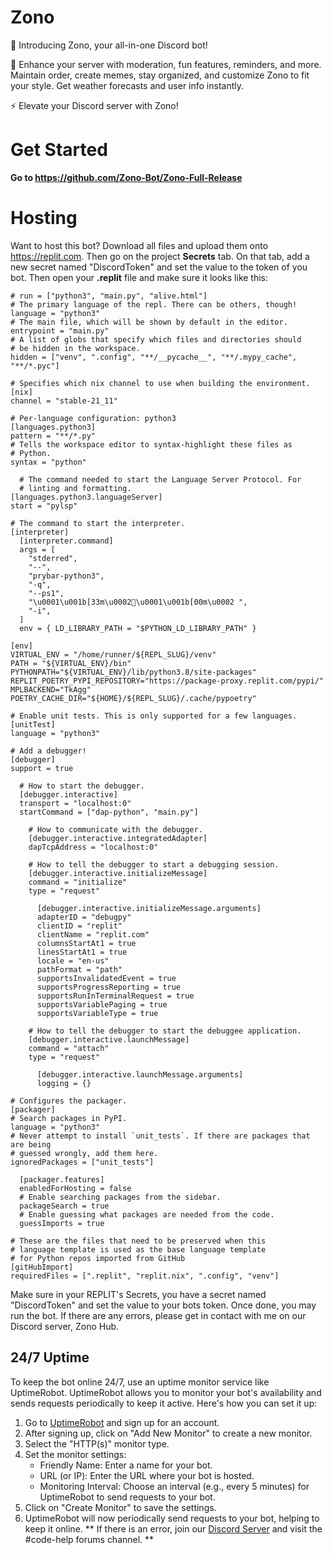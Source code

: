 # Zono

👋 Introducing Zono, your all-in-one Discord bot! 

🔐 Enhance your server with moderation, fun features, reminders, and more. Maintain order, create memes, stay organized, and customize Zono to fit your style. Get weather forecasts and user info instantly. 

⚡️ Elevate your Discord server with Zono!

# Get Started
**Go to https://github.com/Zono-Bot/Zono-Full-Release**

# Hosting
Want to host this bot? Download all files and upload them onto https://replit.com. Then go on the project **Secrets** tab. On that tab, add a new secret named "DiscordToken" and set the value to the token of you bot. Then open your **.replit** file and make sure it looks like this:

```# The command that runs the program. Commented out because it is not run when the interpreter command is set
# run = ["python3", "main.py", "alive.html"]
# The primary language of the repl. There can be others, though!
language = "python3"
# The main file, which will be shown by default in the editor.
entrypoint = "main.py"
# A list of globs that specify which files and directories should
# be hidden in the workspace.
hidden = ["venv", ".config", "**/__pycache__", "**/.mypy_cache", "**/*.pyc"]

# Specifies which nix channel to use when building the environment.
[nix]
channel = "stable-21_11"

# Per-language configuration: python3
[languages.python3]
pattern = "**/*.py"
# Tells the workspace editor to syntax-highlight these files as
# Python.
syntax = "python"

  # The command needed to start the Language Server Protocol. For
  # linting and formatting.
[languages.python3.languageServer]
start = "pylsp"

# The command to start the interpreter.
[interpreter]
  [interpreter.command]
  args = [
    "stderred",
    "--",
    "prybar-python3",
    "-q",
    "--ps1",
    "\u0001\u001b[33m\u0002\u0001\u001b[00m\u0002 ",
    "-i",
  ]
  env = { LD_LIBRARY_PATH = "$PYTHON_LD_LIBRARY_PATH" }

[env]
VIRTUAL_ENV = "/home/runner/${REPL_SLUG}/venv"
PATH = "${VIRTUAL_ENV}/bin"
PYTHONPATH="${VIRTUAL_ENV}/lib/python3.8/site-packages"
REPLIT_POETRY_PYPI_REPOSITORY="https://package-proxy.replit.com/pypi/"
MPLBACKEND="TkAgg"
POETRY_CACHE_DIR="${HOME}/${REPL_SLUG}/.cache/pypoetry"

# Enable unit tests. This is only supported for a few languages.
[unitTest]
language = "python3"

# Add a debugger!
[debugger]
support = true

  # How to start the debugger.
  [debugger.interactive]
  transport = "localhost:0"
  startCommand = ["dap-python", "main.py"]

    # How to communicate with the debugger.
    [debugger.interactive.integratedAdapter]
    dapTcpAddress = "localhost:0"

    # How to tell the debugger to start a debugging session.
    [debugger.interactive.initializeMessage]
    command = "initialize"
    type = "request"

      [debugger.interactive.initializeMessage.arguments]
      adapterID = "debugpy"
      clientID = "replit"
      clientName = "replit.com"
      columnsStartAt1 = true
      linesStartAt1 = true
      locale = "en-us"
      pathFormat = "path"
      supportsInvalidatedEvent = true
      supportsProgressReporting = true
      supportsRunInTerminalRequest = true
      supportsVariablePaging = true
      supportsVariableType = true

    # How to tell the debugger to start the debuggee application.
    [debugger.interactive.launchMessage]
    command = "attach"
    type = "request"

      [debugger.interactive.launchMessage.arguments]
      logging = {}

# Configures the packager.
[packager]
# Search packages in PyPI.
language = "python3"
# Never attempt to install `unit_tests`. If there are packages that are being
# guessed wrongly, add them here.
ignoredPackages = ["unit_tests"]

  [packager.features]
  enabledForHosting = false
  # Enable searching packages from the sidebar.
  packageSearch = true
  # Enable guessing what packages are needed from the code.
  guessImports = true

# These are the files that need to be preserved when this 
# language template is used as the base language template
# for Python repos imported from GitHub
[gitHubImport]
requiredFiles = [".replit", "replit.nix", ".config", "venv"]
```

Make sure in your REPLIT's Secrets, you have a secret named "DiscordToken" and set the value to your bots token.
Once done, you may run the bot. If there are any errors, please get in contact with me on our Discord server, Zono Hub.


## 24/7 Uptime
To keep the bot online 24/7, use an uptime monitor service like UptimeRobot. UptimeRobot allows you to monitor your bot's availability and sends requests periodically to keep it active. Here's how you can set it up:

1. Go to [UptimeRobot](https://uptimerobot.com/) and sign up for an account.
2. After signing up, click on "Add New Monitor" to create a new monitor.
3. Select the "HTTP(s)" monitor type.
4. Set the monitor settings:
   - Friendly Name: Enter a name for your bot.
   - URL (or IP): Enter the URL where your bot is hosted.
   - Monitoring Interval: Choose an interval (e.g., every 5 minutes) for UptimeRobot to send requests to your bot.
5. Click on "Create Monitor" to save the settings.
6. UptimeRobot will now periodically send requests to your bot, helping to keep it online.
** If there is an error, join our [Discord Server](https://discord.gg/BJDVEwAnjv) and visit the #code-help forums channel. **


